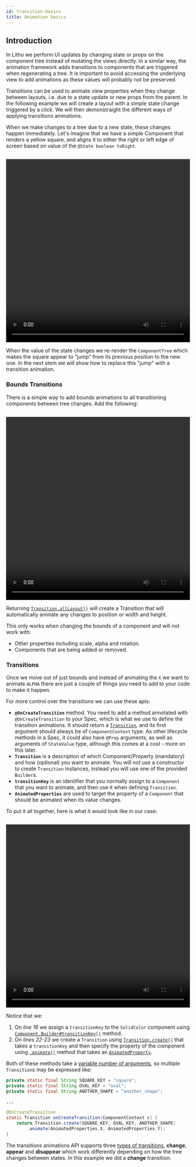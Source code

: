 ```yaml
---
id: transition-basics
title: Animation basics
---
```



## Introduction

In Litho we perform UI updates by changing state or props on the component tree instead of mutating the views directly. In a similar way, the animation framework adds transitions to components that are triggered when regenerating a tree. It is important to avoid accessing the underlying view to add animations as these values will probably not be preserved.

Transitions can be used to animate view properties when they change between layouts, i.e. due to a state update or new props from the parent. In the following example we will create a layout with a simple state change triggered by a click. We will then demonstraight the different ways of applying transitions animations.

When we make changes to a tree due to a new state, these changes happen immediately. Let's imagine that we have a simple Component that renders a yellow square, and aligns it to either the right or left edge of screen based on value of the `@State boolean toRight`.

```java file=../../sample/src/main/java/com/facebook/samples/litho/java/animations/docs/SimpleAllLayoutTransitionComponentSpec.java start=start end=no_animation
```

<video loop="true" autoplay="true" class="video" width="100%" height="500px">
  <source type="video/webm" src={useBaseUrl("/videos/transitions/basics1.webm")}></source>
  <p>Your browser does not support the video element.</p>
</video>

When the value of the state changes we re-render the `ComponentTree` which makes the square appear to “jump” from its previous position to the new one. In the next stem we will show how to replace this "jump" with a transition animation.

### Bounds Transitions

There is a simple way to add bounds animations to all transitioning components between tree changes. Add the following:

```java file=../../sample/src/main/java/com/facebook/samples/litho/java/animations/docs/SimpleAllLayoutTransitionComponentSpec.java start=no_animation end=end
```

<video loop="true" autoplay="true" class="video" width="100%" height="500px">
  <source type="video/webm" src={useBaseUrl("/videos/transitions/basics2.webm")}></source>
  <p>Your browser does not support the video element.</p>
</video>

Returning [`Transition.allLayout()`](https://staticdocs.thefacebook.com/litho/javadoc/com/facebook/litho/Transition.html#allLayout--) will create a Transition that will automatically animate any changes to position or width and height.

This only works when changing the bounds of a component and will not work with:
* Other properties including scale, alpha and rotation.
* Components that are being added or removed.


### Transitions

Once we move out of just bounds and instead of animating the `X` we want to animate `ALPHA` there are just a couple of things you need to add to your code to make it happen.

For more control over the transitions we can use these apis:
* **`@OnCreateTransition`** method. You need to add a method annotated with `@OnCreateTransition` to your Spec, which is what we use to define the transition animations. It should return a [`Transition`](pathname:///javadoc/com/facebook/litho/Transition.html), and its first argument should always be of `ComponentContext` type. As other lifecycle methods in a Spec, it could also have `@Prop` arguments, as well as arguments of `StateValue` type, although this comes at a cost - more on this later.
* **`Transition`** is a description of which Component/Property (mandatory) and how (optional) you want to animate. You will not use a constructor to create `Transition` instances, instead you will use one of the provided `Builder`s.
* **`transitionKey`** is an identifier that you normally assign to a `Component` that you want to animate, and then use it when defining `Transition`.
* **`AnimatedProperties`** are used to target the property of a `Component` that should be animated when its value changes.

To put it all together, here is what it would look like in our case:

```java file=../../sample/src/main/java/com/facebook/samples/litho/java/animations/docs/AlphaTransitionComponentSpec.java start=start end=end
```

<video loop="true" autoplay="true" class="video" width="100%" height="500px">
  <source type="video/webm" src={useBaseUrl("/videos/transitions/basics3.webm")}></source>
  <p>Your browser does not support the video element.</p>
</video>

Notice that we:
1. On *line 16* we assign a `transitionKey` to the `SolidColor` component using [`Component.Builder#transitionKey()`](pathname:///javadoc/com/facebook/litho/Component.Builder.html#transitionKey-java.lang.String-) method.
2. On *lines 22-23* we create a `Transition` using [`Transition.create()`](pathname:///javadoc/com/facebook/litho/Transition.html#create-java.lang.String-) that takes a `transitionKey` and then specify the property of the component using [`.animate()`](pathname:///javadoc/com/facebook/litho/Transition.TransitionUnitsBuilder.html#animate-com.facebook.litho.animation.AnimatedProperty-) method that takes an [`AnimatedProperty`](pathname:///javadoc/com/facebook/litho/animation/AnimatedProperties.html).

Both of these methods take a [variable number of arguments](pathname:///javadoc/com/facebook/litho/Transition.html#create-java.lang.String...-), so multiple `Transition`s may be expressed like:

```java
private static final String SQUARE_KEY = "square";
private static final String OVAL_KEY = "oval";
private static final String ANOTHER_SHAPE = "another_shape";

...

@OnCreateTransition
static Transition onCreateTransition(ComponentContext c) {
    return Transition.create(SQUARE_KEY, OVAL_KEY, ANOTHER_SHAPE)
        .animate(AnimatedProperties.X, AnimatedProperties.Y);
}
```

The transitions animations API supports three [types of transitions](/docs/animations/transition-types), **change**, **appear** and **disappear** which work differently depending on how the tree changes between states. In this example we did a **change** transition.
